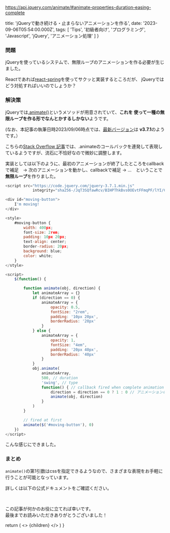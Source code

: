 https://api.jquery.com/animate/#animate-properties-duration-easing-complete


  title: 'jQueryで動き続ける・止まらないアニメーションを作る',
  date: '2023-09-06T05:54:00.000Z',
  tags: [
    'Tips',
    '初級者向け',
    'プログラミング',
    'Javascript',
    'jQuery',
    'アニメーション処理'
  ]
}

### 問題

jQueryを使っているシステムで、無限ループのアニメーションを作る必要が生じました。

Reactであれば[react-spring](https://www.react-spring.dev/)を使ってサクッと実装するところだが、
jQueryではどう対処すればいいのでしょうか？

### 解決策

jQueryでは[.animate()](https://api.jquery.com/animate/#animate-properties-duration-easing-complete)というメソッドが用意されていて、**これを
使って一種の無限ループを作る形でなんとかするしかない**ようです。

(なお、本記事の執筆日時2023/09/06時点では、[最新バージョン](https://jquery.com/)は **v3.7.1**のようです。）

こちらの[Stack Overflow 記事](https://stackoverflow.com/questions/4713477/how-to-make-a-jquery-infinite-animation)では、.animateのコールバックを連発して表現しているようですが、流石に不恰好なので微妙に調整します。

実装としては以下のように、最初のアニメーションが終了したところをcallbackで補足　→ 次のアニメーションを動かし、callbackで補足 → ...　ということで**無限ループ**を作りました。

<CodeBlockTitle title="src/app/api/og.tsx" />

```javascript
<script src="https://code.jquery.com/jquery-3.7.1.min.js"
			integrity="sha256-/JqT3SQfawRcv/BIHPThkBvs0OEvtFFmqPF/lYI/Cxo=" crossorigin="anonymous"></script>

<div id="moving-button">
	I'm moving!
</div>

<style>
	#moving-button {
		width: 400px;
		font-size: 2rem;
		padding: 10px 20px;
		text-align: center;
		border-radius: 20px;
		background: blue;
		color: white;
	}
</style>

<script>
	$(function() {

		function animate(obj, direction) {
			let animateArray = {}
			if (direction == 0) {
				animateArray = {
					opacity: 0.5,
					fontSize: "2rem",
					padding: '10px 20px',
					borderRadius: '20px'
				}
			} else {
				animateArray = {
					opacity: 1,
					fontSize: "4em",
					padding: '20px 40px',
					borderRadius: '40px'
				}
			}
			obj.animate(
				animateArray,
				500, // duration
				'swing', // type
				function() { // callback fired when complete animation
					direction = direction == 0 ? 1 : 0 // アニメーションの向きを反転
					animate(obj, direction)
				}
			)
		}

		// fired at first
		animate($('#moving-button'), 0)
	})
</script>

```

こんな感じにできました。

<MdxImage month="202309" image="im-moving.gif" month="202309" addClass="w-1/2"/>

### まとめ

`animate()`の第1引数はcssを指定できるようなので、さまざまな表現をお手軽に行うことが可能となっています。

詳しくは以下の公式ドキュメントをご確認ください。

<RichLink 
url="https://api.jquery.com/animate/" 
icon='ri-pages-line'
title=".animate()" 
subtitle="jqueryのアニメーションメソッド"
targetBlank={true}
 />

<br />

この記事が何かのお役に立てれば幸いです。<br />
最後までお読みいただきありがとうございました！

  return (
    <Layout meta={meta}>
      <>
        {children}
      </>
    </Layout>
  )
}

